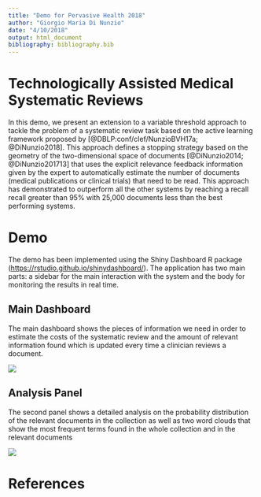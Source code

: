 ```yaml
---
title: "Demo for Pervasive Health 2018"
author: "Giorgio Maria Di Nunzio"
date: "4/10/2018"
output: html_document
bibliography: bibliography.bib
---
```


# Technologically Assisted Medical Systematic Reviews

In this demo, we present an extension to a variable threshold approach to tackle the problem of a systematic review task based on the active learning framework proposed by [@DBLP:conf/clef/NunzioBVH17a; @DiNunzio2018]. This approach defines a stopping strategy based on the geometry of the two-dimensional space of documents [@DiNunzio2014; @DiNunzio201713] that uses the explicit relevance feedback information given by the expert to automatically estimate the number of documents (medical publications or clinical trials) that need to be read. This approach has demonstrated to outperform all the other systems by reaching a recall recall greater than 95% with 25,000 documents less than the best performing systems. 

# Demo

The demo has been implemented using the Shiny Dashboard R package (<https://rstudio.github.io/shinydashboard/>). The application has two main parts: a sidebar for the main interaction with the system and the body for monitoring the results in real time.

## Main Dashboard

The main dashboard shows the pieces of information we need in order to estimate the costs of the systematic review and the amount of relevant information found which is updated every time a clinician reviews a document.

![](figure/dashboard.png)

## Analysis Panel

The second panel  shows a detailed analysis on the probability distribution of the relevant documents in the collection as well as two word clouds that show the most frequent terms found in the whole collection and in the relevant documents

![](figure/analysis.png)

# References
